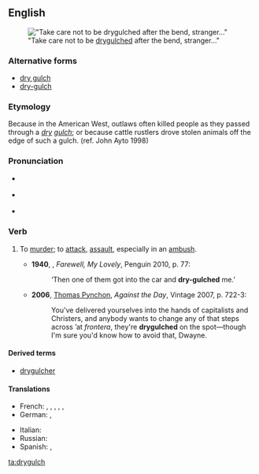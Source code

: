 {{was wotd|2010|September|9}}
==English==
[[File:DryForkDome.jpg|thumb|"Take care not to be [[drygulched]] after the bend, stranger..."]]

===Alternative forms===
* [[dry gulch]]
* [[dry-gulch]]

===Etymology===
Because in the American West, outlaws often killed people as they passed through a ''[[dry]] [[gulch]]''; or because cattle rustlers drove stolen animals off the edge of such a gulch. (ref. John Ayto 1998)

===Pronunciation===
* {{a|UK}} {{IPA|/ˈdɹʌɪɡʌltʃ/|lang=en}}
* {{a|US}} {{IPA|/ˈdɹaɪ.ɡʌltʃ/|lang=en}}
* {{audio|en-us-drygulch.ogg|Audio (US)|lang=en}}

===Verb===
{{en-verb|es}}

# {{label|en|US|slang}} To [[murder]]; to [[attack]], [[assault]], especially in an [[ambush]].
#* '''1940''', {{w|Raymond Chandler}}, ''Farewell, My Lovely'', Penguin 2010, p. 77:
#*: ‘Then one of them got into the car and '''dry-gulched''' me.’
#* '''2006''', [[w:Thomas Pynchon|Thomas Pynchon]], ''Against the Day'', Vintage 2007, p. 722-3:
#*: You've delivered yourselves into the hands of capitalists and Christers, and anybody wants to change any of that steps across ’at ''frontera'', they're '''drygulched''' on the spot—though I'm sure you'd know how to avoid that, Dwayne.

====Derived terms====
* [[drygulcher]]

====Translations====
{{trans-top|slang: to murder, attack, assault, ambush}}
* French: {{t+|fr|sécher}}, {{t+|fr|descendre}}, {{t+|fr|zigouiller}}, {{t+|fr|estourbir}}, {{t+|fr|couiquer}}, {{t+|fr|flinguer}}
* German: {{t+|de|abmurksen}}, {{t+|de|überfallen}}
{{trans-mid}}
* Italian: {{t|it|far fuori}}
* Russian: {{t+|ru|нападать}}
* Spanish: {{t+|es|apiolar}}, {{t+|es|cargarse}}
{{trans-bottom}}

[[ta:drygulch]]